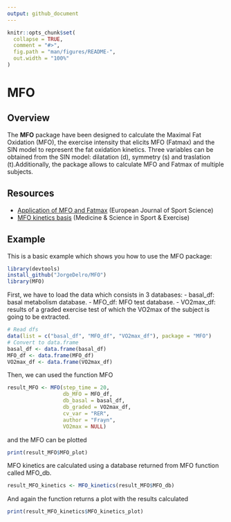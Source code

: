 ```yaml
---
output: github_document
---
```


```r
knitr::opts_chunk$set(
  collapse = TRUE,
  comment = "#>",
  fig.path = "man/figures/README-",
  out.width = "100%"
)
```

# MFO

<!-- badges: start -->

<!-- badges: end -->

## Overview

The **MFO** package have been designed to calculate the Maximal Fat Oxidation (MFO), the exercise intensity that elicits MFO (Fatmax) and the SIN model to represent the fat oxidation kinetics. Three variables can be obtained from the SIN model: dilatation (d), symmetry (s) and traslation (t).Additionally, the package allows to calculate MFO and Fatmax of multiple subjects. 

## Resources

* [Application of MFO and Fatmax](https://www.tandfonline.com/doi/abs/10.1080/17461391.2020.1788650?journalCode=tejs20) (European Journal of Sport Science)
* [MFO kinetics basis](https://journals.lww.com/acsm-msse/Fulltext/2009/08000/A_Mathematical_Model_to_Describe_Fat_Oxidation.11.aspx) (Medicine & Science in Sport & Exercise)



## Example

This is a basic example which shows you how to use the MFO package:

```r
library(devtools)
install_github("JorgeDelro/MFO")
library(MFO)
```

First, we have to load the data which consists in 3 databases:
- basal_df: basal metabolism database.
- MFO_df: MFO test database.
- VO2max_df: results of a graded exercise test of which the VO2max of the subject is going to be extracted.


```r

# Read dfs
data(list = c("basal_df", "MFO_df", "VO2max_df"), package = "MFO")
# Convert to data.frame
basal_df <- data.frame(basal_df)
MFO_df <- data.frame(MFO_df)
VO2max_df <- data.frame(VO2max_df)
```


Then, we can used the function MFO 
```r
result_MFO <- MFO(step_time = 20,
                  db_MFO = MFO_df,
                  db_basal = basal_df,
                  db_graded = VO2max_df,
                  cv_var = "RER",
                  author = "Frayn",
                  VO2max = NULL)
```

and the MFO can be plotted
```r
print(result_MFO$MFO_plot)
```

MFO kinetics are calculated using a database returned from MFO function called MFO_db.

```r
result_MFO_kinetics <- MFO_kinetics(result_MFO$MFO_db)
```

And again the function returns a plot with the results calculated
```r
print(result_MFO_kinetics$MFO_kinetics_plot)
```

